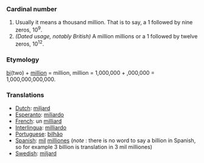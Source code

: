 ===Cardinal number===
#Usually it means a thousand million. That is to say, a 1 followed by nine zeros, 10<sup>9</sup>.
#''(Dated usage, notably British)'' A million millions or a 1 followed by twelve zeros, 10<sup>12</sup>.

===Etymology===
[[bi]](two) + [[million]] = million, million = 1,000,000 + ,000,000 = 1,000,000,000,000.

===Translations===
*[[Dutch]]: [[miljard]]
*[[Esperanto]]: [[miliardo]]
*[[French]]: un [[milliard]]
*[[Interlingua]]: [[milliardo]]
*[[Portuguese]]: [[bilhão]]
*[[Spanish]]: [[mil]] [[million]]es (''note'' : there is no word to say a billion in Spanish, so for example 3 billion is translation in 3 mil milliones)
*[[Swedish]]: [[miljard]]